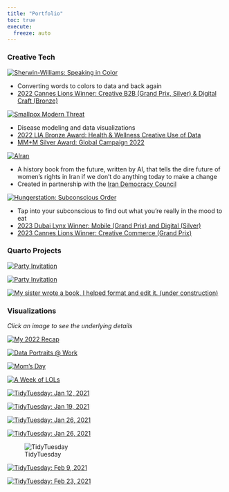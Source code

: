 ```yaml
---
title: "Portfolio"
toc: true
execute:
  freeze: auto 
---
```


### Creative Tech

::: {layout-ncol=2}

:::{.div .portfolio}
[![[Sherwin-Williams: Speaking in Color]{.bold}](posts/imgs/portfolio/sic.png){fig-alt="App logo that says Speaking In Color: Think it, Say it, See it. On top of green and blue background"}](https://speakingincolor.app/)

* Converting words to colors to data and back again
* [2022 Cannes Lions Winner: Creative B2B (Grand Prix, Silver) & Digital Craft (Bronze)](https://www.wundermanthompson.com/news/grand-prix-for-speaking-in-color){.portfolio}
:::

:::{.div .portfolio}
[![[Smallpox Modern Threat]{.bold}](posts/imgs/portfolio/smallpox.png){fig-alt="logo for project that says 'smallpox modern threat'"}](https://www.mmm-online.com/home/channel/wundermans-smallpox-simulator-models-outbreaks-to-chilling-effect/)

* Disease modeling and data visualizations
* [2022 LIA Bronze Award: Health & Wellness Creative Use of Data](https://www.liaentries.com/winners/?id_entry=106428&id_medium=28&id_submedium=80&id_category=0&view=details&range=f&page=8&keyword=&medium=28,31&category=&award=b&country=&title_brand=&credits=&company_name=&city=&proceed_simple_search=false&proceed_advanced_search=true){.portfolio}
* [MM+M Silver Award: Global Campaign 2022](https://www.mmm-online.com/mmm-awards/global-campaign-2022/){.portfolio}
:::

:::{.div .portfolio}
[![[AIran]{.bold}](posts/imgs/portfolio/airan.png){fig-alt="collage editorial style image that includes faces of two women and maps of Iran, overlayed with text that reads: So what will define the future history of Iran?"}](https://www.rewriteiran.com/)

* A history book from the future, written by AI, that tells the dire future of women's rights in Iran if we don't do anything today to make a change
* Created in partnership with the [Iran Democracy Council](https://irandemocracycouncil.com/){.portfolio}
:::

:::{.div .portfolio}
[![[Hungerstation: Subconscious Order]{.bold}](posts/imgs/portfolio/hungerstation.png){fig-alt="words"}](https://findmycraving.com/)

* Tap into your subconscious to find out what you're really in the mood to eat
* [2023 Dubai Lynx Winner: Mobile (Grand Prix) and Digital (Silver)](https://www.dubailynx.com/hala-lynx/2023-dubai-lynx-winners-announced){.portfolio}
* [2023 Cannes Lions Winner: Creative Commerce (Grand Prix)](https://www.wundermanthompson.com/news/cannes-lions-2023-news){.portfolio}
:::
:::

### Quarto Projects

::: {layout="[30,-5,30,-5,30]"}
[![[Party Invitation]{.portfolio}](posts/imgs/portfolio/frolitea.png){fig-alt="screenshot of invitation to a holiday party, with an image of the Boston tea party"}](https://frolitea-spectacular.netlify.app/)

[![[Party Invitation]{.portfolio}](posts/imgs/portfolio/FROLIDAYS_2022_sm.png){fig-alt="hand drawn graphic saying 'frolidays holiday spectacular"}](https://frolidays.netlify.app/)

[![[My sister wrote a book, I helped format and edit it. (under construction)]{.portfolio}](posts/imgs/portfolio/restricted_files.png){fig-alt="image with book title: the restricted files."}](https://restricted-files.netlify.app/)
:::

### Visualizations
[*Click an image to see the underlying details*]{.portfolio}

::: {layout="[30,-5,30,-5,30]"}

[![[My 2022 Recap]{.portfolio}](posts/imgs/portfolio/viz/recap.png){fig-alt="A connected scatterplot that shows all the places Caro visited in 2022."}](https://carobuck.com/posts/2022_recap.html)

[![[Data Portraits @ Work]{.portfolio}](posts/imgs/ported_imgs/cia-portrait.png){fig-alt="data portraits, one for each member of my team. Each portrait is colorful rectangle with abstract shapes/doodles"}](https://carobuck.com/posts/cia-portraits.html)

[![[Mom's Day]{.portfolio}](posts/imgs/ported_imgs/Moms_Day_2020.jpg){fig-alt="Floral inspired visualization with green, red, purple and yellow flowers on a gray background"}](https://carobuck.com/posts/moms-day-2020.html)

[![[A Week of LOLs]{.portfolio}](posts/imgs/ported_imgs/lol_viz.jpg){fig-alt="The final visualization: a multitude of colorful hand-drawn symbols in a grid"}](https://carobuck.com/posts/week-of-lols.html)

[![[TidyTuesday: Jan 12, 2021]{.portfolio}](posts/imgs/portfolio/viz/20210112_artwork.png){fig-alt="words"}](https://github.com/carobuck/tidyTuesday/blob/main/20210112_artwork.R)

[![[TidyTuesday: Jan 19, 2021]{.portfolio}](posts/imgs/portfolio/viz/20210119_kenyacrops.png){fig-alt="words"}](https://github.com/carobuck/tidyTuesday/blob/main/20210119_kenyaCensus.R)

[![[TidyTuesday: Jan 26, 2021]{.portfolio}](posts/imgs/portfolio/viz/plasticPollution.png){fig-alt="words"}](https://github.com/carobuck/tidyTuesday/blob/main/20210126_plasticPollution.R)

[![[TidyTuesday: Jan 26, 2021]{.portfolio}](posts/imgs/portfolio/viz/plasticPollution_bernie.png){fig-alt="words"}](https://github.com/carobuck/tidyTuesday/blob/main/20210126_plasticPollution.R)

![[TidyTuesday]{.portfolio}](posts/imgs/portfolio/viz/dubois.png){fig-alt="words"}

:::
::: {layout="[30,-5,30,-5,30]"}
[![[TidyTuesday: Feb 9, 2021]{.portfolio}](posts/imgs/portfolio/viz/lifeWealth.png){fig-alt="words"}](https://github.com/carobuck/tidyTuesday/blob/main/20210209_lifetimeWealth.md)

[![[TidyTuesday: Feb 23, 2021]{.portfolio}](posts/imgs/portfolio/viz/employstatus.png){fig-alt="words"}](https://github.com/carobuck/tidyTuesday/blob/main/20210223_employmentstatus.Rmd)

![[]{.portfolio}](posts/imgs/portfolio/viz/moreviz.png){fig-alt="image says 'more coming soon'"}

:::
